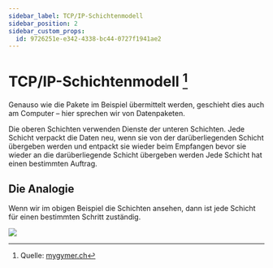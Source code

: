 ```yaml
---
sidebar_label: TCP/IP-Schichtenmodell
sidebar_position: 2
sidebar_custom_props:
  id: 9726251e-e342-4338-bc44-0727f1941ae2
---
```



# TCP/IP-Schichtenmodell [^1]

Genauso wie die Pakete im Beispiel übermittelt werden, geschieht dies auch am Computer – hier sprechen wir von Datenpaketen.

Die oberen Schichten verwenden Dienste der unteren Schichten.
Jede Schicht verpackt die Daten neu, wenn sie von der darüberliegenden Schicht übergeben werden und entpackt sie wieder beim Empfangen bevor sie wieder an die darüberliegende Schicht übergeben werden
Jede Schicht hat einen bestimmten Auftrag.

<Stack />

## Die Analogie

Wenn wir im obigen Beispiel die Schichten ansehen, dann ist jede Schicht für einen bestimmten Schritt zuständig.

![](./img/0b-schichtenmodell-analogie.png)


[^1]: Quelle: [mygymer.ch](https://informatik.mygymer.ch/g23c/008.rechnernetze-kommunikation/02.tcp-ip.html)
